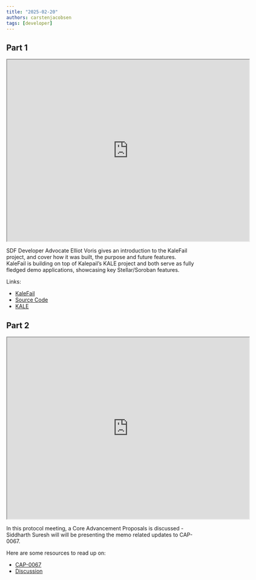 ```yaml
---
title: "2025-02-20"
authors: carstenjacobsen
tags: [developer]
---
```


## Part 1

<iframe
  src="https://www.youtube.com/embed/2XVt87tG5LI?si=2AogqvUfziciTnhs"
  width="640"
  height="480"
  allow="autoplay"
></iframe>

SDF Developer Advocate Elliot Voris gives an introduction to the KaleFail project, and cover how it was built, the purpose and future features. KaleFail is building on top of Kalepail’s KALE project and both serve as fully fledged demo applications, showcasing key Stellar/Soroban features.

Links:

- [KaleFail](https://kalefail.elliotfriend.com)
- [Source Code](https://github.com/elliotfriend/project-kalefail)
- [KALE](https://kalepail.com/kale)

## Part 2

<iframe
  src="https://www.youtube.com/embed/hDIP22z6nq4?si=iqxzlSV8pz00ckhv"
  width="640"
  height="480"
  allow="autoplay"
></iframe>

In this protocol meeting, a Core Advancement Proposals is discussed - Siddharth Suresh will will be presenting the memo related updates to CAP-0067.

Here are some resources to read up on:

- [CAP-0067](https://github.com/stellar/stellar-protocol/blob/master/core/cap-0067.md)
- [Discussion](https://github.com/stellar/stellar-protocol/discussions/1553)
